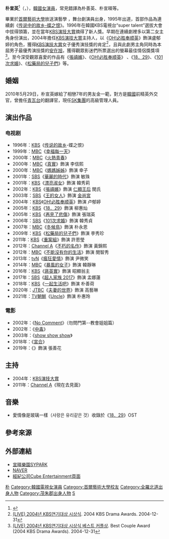 {{Distinguish|朴宣映}}
{{noteTA
|1=朴
}}
{{艺人
| 姓名     = 朴宣英
| 类型     = 女演员
| 图片     = Park Sun-young (South Korean actress, born August 21, 1976).jpg
| 图片尺寸 = 
| 图片简介 = 
| 原名     = 
| 外文名   = 박선영
| 外文     = ko
| 罗马拼音 = Park Sun Young
| 英文名   = Sunny
| 绰号     = 
| 其他艺名 = 
| 国籍     = {{ROK}}
| 民族     = 
| 籍贯     = 
| 出生日期 = {{birth_date_and_age|1976|8|21}}
| 出生地点 = {{KOR}}[[首爾特別市|首爾特別市]]
| 逝世日期 = 
| 逝世地点 = 
| 职业     = 演員
| 语言     = [[韓語|韓語]]、[[英語|英語]]
| 教育程度 = [[首爾藝術大學|首爾藝術大學]]放送演藝學[[學士|學士]]
| 宗教信仰 = 
| 配偶     = {{marriage|金一範|2010}}
| 出身地   =  
| 出道作   = 《传说中的故乡-蝶之恨》 
| 出道日期 = 1995年
| 代表作   = 
| 活跃年代 =  
| 经纪公司 = Cube Entertainment
| 兒女 = 
| 网站     = 
| module = {{Infobox name module
|hangul = {{linktext|박|선|영}}
|hanja = {{linktext|朴|宣|英}} 
}}
}}

'''朴宣英'''<ref>{{Cite news|url=https://ent.ltn.com.tw/news/paper/57902|title=朴宣英藏球掃性 柳秀榮爆粗口|publisher=[[自由時報|自由時報]]|author=翁家祥|date=2006-02-16|accessdate=2022-01-30|language=zh-tw|archive-date=2022-01-30|archive-url=https://web.archive.org/web/20220130050037/https://ent.ltn.com.tw/news/paper/57902|dead-url=no}}</ref>（{{lang-ko|'''박선영'''}}，{{bd|1976年|8月21日|catIdx=P朴}}），[[大韓民國|韓國]][[女演員|女演員]]，常見錯譯為朴善英、朴宣暎等。

畢業於[[首爾藝術大學|首爾藝術大學]]放送演藝學 ，舞台劇演員出身，1995年出道，首部作品為連續劇《[[传说中的故乡-蝶之恨|传说中的故乡-蝶之恨]]》。1996年在韓國KBS電視台“super talent”選拔大會中拔得頭籌，並在當年[[KBS演技大賞|KBS演技大賞]]摘得了新人獎。早期在連續劇裡多以第二女主角身份演出，2004年擔任[[KBS演技大賞|KBS演技大賞]]主持人，以《[[OH!必胜奉顺英|OH!必胜奉顺英]]》飾演盧郁婷的角色，獲得[[KBS演技大賞|KBS演技大賞]]女子優秀演技獎的肯定<ref>[https://www.youtube.com/watch?v=PQHqseA5I70&feature=youtu.be&t=7079 (LIVE) 2004년 KBS연기대상 시상식]. 2004 KBS Drama Awards. 2004-12-31 </ref>，且與此劇男主角同時為本屆男子最優秀演技獎的[[安在旭|安在旭]]，獲得觀眾影迷們所票選出的螢幕最佳情侶獎獎項<ref>[https://www.youtube.com/watch?v=PQHqseA5I70&feature=youtu.be&t=5912 (LIVE) 2004년 KBS연기대상 시상식 베스트 커플상]. Best Couple Award (2004 KBS Drama Awards). 2004-12-31 </ref>。至今深受觀眾喜愛的作品有《[[張禧嬪_(2002年電視劇)|張禧嬪]]》、《[[OH!必胜奉顺英|OH!必胜奉顺英]]》 、《[[18．29|18．29]]》、《[[101次求婚|101次求婚]]》、《[[松藥局的兒子們|松藥局的兒子們]]》等。

== 婚姻 ==
2010年5月29日，朴宣英嫁給了相戀7年的男友金一範，對方是[[韓國|韓國]]前精英外交官，曾擔任[[青瓦台|青瓦台]]的翻譯官，現任[[SK集團|SK集團]]的高級管理人員。

== 演出作品 ==
=== 电视剧 ===
*1996年：[[韓國放送公社|KBS]]《[[传说的故乡|传说的故乡]]-蝶之恨》
*1999年：[[文化廣播_(韓國)|MBC]]《[[幸福每一天|幸福每一天]]》 
*2000年：[[文化廣播_(韓國)|MBC]]《[[火熱青春|火熱青春]]》  
*2000年：[[文化廣播_(韓國)|MBC]]《[[真實_(電視劇)|真實]]》飾演 李信熙
*2000年：[[文化廣播_(韓國)|MBC]]《[[媽媽姊姊|媽媽姊姊]]》飾演 幸子
*2001年：[[SBS_(韓國)|SBS]]《[[華麗的時代|華麗的時代]]》飾演 敏珠
*2001年：[[韓國放送公社|KBS]]《[[漂亮淑女|漂亮淑女]]》飾演 韓秀莉
*2002年：[[韓國放送公社|KBS]]《[[張禧嬪_(2002年電視劇)|張禧嬪]]》飾演 [[仁顯王后|仁顯王后]] 閔氏
*2003年：[[SBS_(韓國)|SBS]]《[[王的女人|王的女人]]》飾演 [[金介屎|金尚宮]]
*2004年：[[韓國放送公社|KBS]]《[[OH!必胜奉顺英|OH!必胜奉顺英]]》飾演 卢郁婷
*2005年：[[韓國放送公社|KBS]]《[[18．29|18．29]]》飾演 柳惠灿
*2005年：[[韓國放送公社|KBS]]《[[再見了悲傷|再見了悲傷]]》飾演 張瑞英
*2006年：[[SBS_(韓國)|SBS]]《[[101次求婚_(韓國電視劇)|101次求婚]]》飾演 韓秀貞
*2007年：[[文化廣播_(韓國)|MBC]]《[[冬候鳥|冬候鳥]]》飾演 朴永恩
*2009年：[[韓國放送公社|KBS]]《[[松藥局的兒子們|松藥局的兒子們]]》飾演 李秀珍
*2011年：[[韓國放送公社|KBS]]《[[重案組_(韓國電視劇)|重案組]]》飾演 許恩瑩
*2012年：[[Channel_A|Channel A]]《[[不朽的名作|不朽的名作]]》飾演 黃錦熙
*2012年：[[文化廣播_(韓國)|MBC]]《[[不能沒有你的生活|不能沒有你的生活]]》飾演 閔智秀
*2013年：[[tvN|tvN]]《[[瘋狂愛情|瘋狂愛情]]》飾演 尹微笑
*2014年：[[文化廣播_(韓國)|MBC]]《[[暴風的女子|暴風的女子]]》飾演 韓靜琳
*2016年：[[韓國放送公社|KBS]]《[[蔣英實_(電視劇)|蔣英實]]》飾演 昭顯翁主
*2017年：[[SBS_(韓國)|SBS]]《[[超人家族_2017|超人家族 2017]]》飾演 孟娜蓮
*2018年：[[韓國放送公社|KBS]]《[[一起生活吧|一起生活吧]]》飾演 朴善荷
*2020年：[[中央東洋廣播公司|JTBC]]《[[夫妻的世界|夫妻的世界]]》飾演 高藝琳
*2021年：[[TV朝鮮|TV朝鮮]]《[[Uncle_(韓國電視劇)|Uncle]]》飾演 朴惠玲

=== 電影 ===
*2002年：《[[No_Comment|No Comment]]》（勿問門第--教會姐姐篇）
*2002年：《[[中毒_(電影)|中毒]]》
*2003年：《[[show_show_show|show show show]]》
*2018年：《[[宮合_(電影)|宮合]]》
*2019年：《{{link-ko|第十二個嫌疑犯|열두 번째 용의자}}》飾演 張善花

== 主持 ==
*2004年：[[KBS演技大賞|KBS演技大賞]]
*2011年：[[Channel_A|Channel A]]《現在去見面》
== 音樂 ==
*愛情像是玻璃一樣（사랑은 유리같은 것）收錄於《[[18．29|18．29]]》OST


==參考來源==
{{reflist}}

== 外部連結 ==
*[https://www.facebook.com/Park-Sun-Young-%EB%B0%95%EC%84%A0%EC%98%81-%E6%9C%B4%E5%AE%A3%E6%9A%8E-102920391505703 宣暎樂園SYPARK]
*[http://people.search.naver.com/search.naver?where=nexearch&query=%EB%B0%95%EC%84%A0%EC%98%81&sm=tab_txc&ie=utf8&key=PeopleService&os=94333 NAVER] {{Wayback|url=http://people.search.naver.com/search.naver?where=nexearch&query=%EB%B0%95%EC%84%A0%EC%98%81&sm=tab_txc&ie=utf8&key=PeopleService&os=94333 |date=20160304121704 }}{{ko}}
*[http://www.cubeent.co.kr/parksunyoung 經紀公司Cube Entertainment頁面] {{Wayback|url=http://www.cubeent.co.kr/parksunyoung |date=20211026235036 }}
{{Cube Entertainment}}

[[Category:Cube娛樂|朴]]
{{authority control}}
{{DEFAULTSORT: Park Sun Young}}
[[Category:韓國電視女演員|Category:韓國電視女演員]]
[[Category:首爾藝術大學校友|Category:首爾藝術大學校友]]
[[Category:全羅北道出身人物|Category:全羅北道出身人物]]
[[Category:茂朱郡出身人物|Category:茂朱郡出身人物]]
[[Category:朴姓|S]]